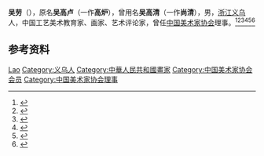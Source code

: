 '''吴劳'''（{{bd|1916年||2009年}}），原名'''吴高卢'''（一作'''高炉'''），曾用名'''吴高清'''（一作'''尚清'''），男，[[浙江|浙江]][[义乌|义乌]]人，中国工艺美术教育家、画家、艺术评论家，曾任[[中国美术家协会|中国美术家协会]]理事。<ref>{{Cite book|title=中国当代文化艺术名人大辞典|author=刘波主编|publisher=国际文化出版公司|year=1993|isbn=9787800493898|location=北京|pages=}}</ref><ref>{{Cite book|title=中国当代文艺名人辞典|author=谷向阳, 王庆新主编|publisher=学苑出版社|year=1994|isbn=|location=北京|pages=}}</ref><ref>{{Cite book|title=20世纪中华人物名字号辞典|author=周家珍编著|publisher=法律出版社|year=2000|isbn=9787503628320|location=北京|pages=}}</ref><ref>{{Cite book|title=中国近现代人物别名词典|author=徐为民编|publisher=沈阳出版社|year=1993|isbn=|location=沈阳|pages=}}</ref><ref>{{Cite book|title=中华当代文化名人大辞典|author=张品兴, 殷登祥, 陈有进等主编|publisher=中国广播电视出版社|year=1992|isbn=9787504315137|location=北京|pages=}}</ref><ref>{{Cite book|title=中国当代艺术界名人录|author=中国名人研究院编; 异天, 戈德主编|publisher=社会科学文献出版社|year=1993|isbn=|location=北京|pages=}}</ref>

== 参考资料 ==
{{reflist}}

{{中国人物小作品}}
{{Navboxes 
| title  = 吴劳在[[中国美术家协会|中国美术家协会]]的职务
| list1  =
{{中国美术家协会第三届理事会}}
}}

{{Authority control}}
{{DEFAULTSORT:Wu}}
[[Category:吴姓|Lao]]
[[Category:义乌人|Category:义乌人]]
[[Category:中華人民共和國畫家|Category:中華人民共和國畫家]]
[[Category:中国美术家协会会员|Category:中国美术家协会会员]]
[[Category:中国美术家协会理事|Category:中国美术家协会理事]]